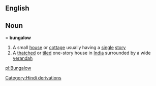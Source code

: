 ==English==
==Noun===
{{wikipedia}}
'''bungalow'''
#A small [[house]] or [[cottage]] usually having a [[single]] [[story]]
#A [[thatched]] or [[tile]]d one-story house in [[India]] surrounded by a wide [[verandah]]
[[Category:Hindi derivations]]

[[pl:Bungalow]]